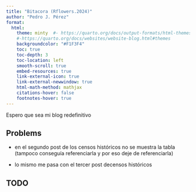 ```yaml
---
title: "Bitacora (Rflowers.2024)"
author: "Pedro J. Pérez"
format: 
  html:
    theme: minty  #- https://quarto.org/docs/output-formats/html-themes.html
    #-https://quarto.org/docs/websites/website-blog.html#themes
    backgroundcolor: "#F1F3F4"
    toc: true
    toc-depth: 3
    toc-location: left
    smooth-scroll: true
    embed-resources: true
    link-external-icon: true
    link-external-newwindow: true
    html-math-method: mathjax
    citations-hover: false
    footnotes-hover: true
---
```


Espero que sea mi blog redefinitivo 


## Problems

- en el segundo post de los censos históricos no se muestra la tabla  (tampoco conseguía referenciarla y por eso deje de referenciarla)

- lo mismo me pasa con el tercer post decensos históricos


## TODO


